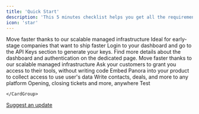 ```yaml
---
title: 'Quick Start'
description: 'This 5 minutes checklist helps you get all the requirements to start adding integrations to your product. '
icon: 'star'
---
```


<Steps titleSize="h3">

<Step title="Create a free account, or run the self-hosted version:" >
<CardGroup cols={2}>
  <Card
    title="Create an account"
    icon="pen-to-square"
    href="https://tally.so/r/w5ZoaN?source=docs_welcome"
  >
    Move faster thanks to our scalable managed infrastructure
  </Card>
  <Card
    title="Visit Self-Hosting Guide"
    icon="house-laptop"
    href="/open-source/self-host-guide"
  >
    Ideal for early-stage companies that want to ship faster
  </Card>
</CardGroup>
  </Step>


  <Step title="Generate your API Keys">
   Login to your dashboard and go to the API Keys section to generate your keys.
   Find more details about the dashboard and authentication on the dedicated page.

   <CardGroup cols={1}>
  <Card
    title="Authentication"
    icon="code"
    href="/core-concepts/auth"
  >
    Move faster thanks to our scalable managed infrastructure
  </Card>
</CardGroup>


  </Step>


<Step title="Collecting access rights your users data">
<CardGroup cols={2}>
  <Card
    title="No Code: Magic links"
    icon="wand-magic-sparkles"
    href="/core-concepts/magic-links"
  >
    Ask your customers to grant you access to their tools, without writing code
  </Card>
  <Card
    title="For Developpers: Native Integration"
    icon="code"
    href="#"
  >
    Embed Panora into your product to collect access to use user's data
  </Card>
</CardGroup>

  </Step>


  <Step title="Write data to multiple platforms with one endpoint">
    <CardGroup cols={2}>
      <Card
        title="CRM"
        icon="address-book"
        href="/crm/quick-start"
      >
        Write contacts, deals, and more to any platform
      </Card>
        <Card
        title="Ticketing"
        icon="ticket"
        href="/ticketing/introduction"
      >
        Opening, closing tickets and more, anywhere
      </Card>
    </CardGroup>
  </Step>


  <Step title="Listen to events coming from multiple platforms using one webhook">
    <CardGroup cols={1}>
      <Card
        title="Setup your unified webhook"
        icon="address-book"
        href="/webhooks/overview"
      >
      Test
      </Card>
      
    </CardGroup>
  </Step>
</Steps>


[Suggest an update](https://tally.so/r/mRD1QQ?feedback_source=home_quick-start)
